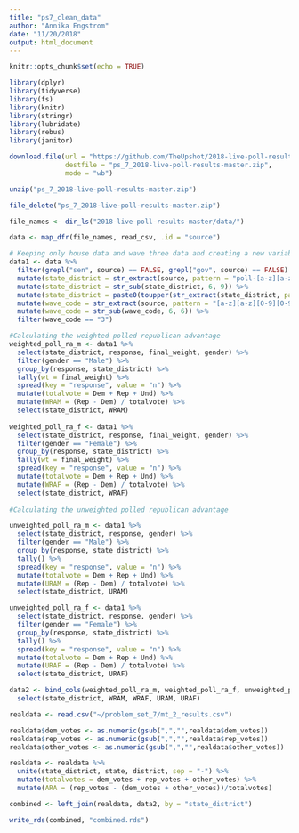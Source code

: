 ```yaml
---
title: "ps7_clean_data"
author: "Annika Engstrom"
date: "11/20/2018"
output: html_document
---
```


```r
knitr::opts_chunk$set(echo = TRUE)

library(dplyr)
library(tidyverse)
library(fs)
library(knitr)
library(stringr)
library(lubridate)
library(rebus)
library(janitor)

download.file(url = "https://github.com/TheUpshot/2018-live-poll-results/archive/master.zip",
              destfile = "ps_7_2018-live-poll-results-master.zip",
              mode = "wb")

unzip("ps_7_2018-live-poll-results-master.zip")

file_delete("ps_7_2018-live-poll-results-master.zip")

file_names <- dir_ls("2018-live-poll-results-master/data/")

data <- map_dfr(file_names, read_csv, .id = "source")

```

```r

# Keeping only house data and wave three data and creating a new variable called state district
data1 <- data %>%
  filter(grepl("sen", source) == FALSE, grepl("gov", source) == FALSE) %>%
  mutate(state_district = str_extract(source, pattern = "poll-[a-z][a-z][0-9][0-9]")) %>% 
  mutate(state_district = str_sub(state_district, 6, 9)) %>%
  mutate(state_district = paste0(toupper(str_extract(state_district, pattern = "[a-z][a-z]")), "-", str_extract(state_district, pattern = "\\d\\d"))) %>%
  mutate(wave_code = str_extract(source, pattern = "[a-z][a-z][0-9][0-9]-[0-9]")) %>%
  mutate(wave_code = str_sub(wave_code, 6, 6)) %>%
  filter(wave_code == "3")

#Calculating the weighted polled republican advantage
weighted_poll_ra_m <- data1 %>%
  select(state_district, response, final_weight, gender) %>%
  filter(gender == "Male") %>%
  group_by(response, state_district) %>%
  tally(wt = final_weight) %>%
  spread(key = "response", value = "n") %>%
  mutate(totalvote = Dem + Rep + Und) %>%
  mutate(WRAM = (Rep - Dem) / totalvote) %>%
  select(state_district, WRAM)
  
weighted_poll_ra_f <- data1 %>%
  select(state_district, response, final_weight, gender) %>%
  filter(gender == "Female") %>%
  group_by(response, state_district) %>%
  tally(wt = final_weight) %>%
  spread(key = "response", value = "n") %>%
  mutate(totalvote = Dem + Rep + Und) %>%
  mutate(WRAF = (Rep - Dem) / totalvote) %>%
  select(state_district, WRAF)
  
#Calculating the unweighted polled republican advantage  

unweighted_poll_ra_m <- data1 %>%
  select(state_district, response, gender) %>%
  filter(gender == "Male") %>%
  group_by(response, state_district) %>%
  tally() %>%
  spread(key = "response", value = "n") %>%
  mutate(totalvote = Dem + Rep + Und) %>%
  mutate(URAM = (Rep - Dem) / totalvote) %>%
  select(state_district, URAM)

unweighted_poll_ra_f <- data1 %>%
  select(state_district, response, gender) %>%
  filter(gender == "Female") %>%
  group_by(response, state_district) %>%
  tally() %>%
  spread(key = "response", value = "n") %>%
  mutate(totalvote = Dem + Rep + Und) %>%
  mutate(URAF = (Rep - Dem) / totalvote) %>%
  select(state_district, URAF)

data2 <- bind_cols(weighted_poll_ra_m, weighted_poll_ra_f, unweighted_poll_ra_m, unweighted_poll_ra_f) %>%
  select(state_district, WRAM, WRAF, URAM, URAF)

```

```r

realdata <- read.csv("~/problem_set_7/mt_2_results.csv")

realdata$dem_votes <- as.numeric(gsub(",","",realdata$dem_votes))
realdata$rep_votes <- as.numeric(gsub(",","",realdata$rep_votes))
realdata$other_votes <- as.numeric(gsub(",","",realdata$other_votes))

realdata <- realdata %>%
  unite(state_district, state, district, sep = "-") %>%
  mutate(totalvotes = dem_votes + rep_votes + other_votes) %>%
  mutate(ARA = (rep_votes - (dem_votes + other_votes))/totalvotes)

combined <- left_join(realdata, data2, by = "state_district")

write_rds(combined, "combined.rds")

```

